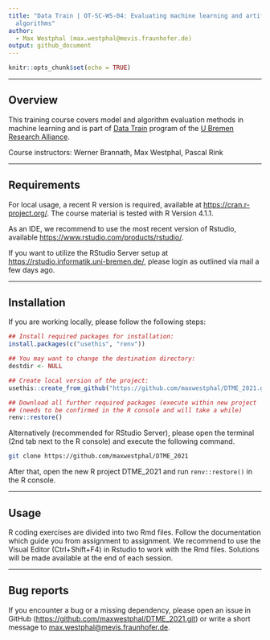 ```yaml
---
title: "Data Train | OT-SC-WS-04: Evaluating machine learning and artificial intelligence
  algorithms"
author:
  - Max Westphal (max.westphal@mevis.fraunhofer.de)
output: github_document
---
```


```r
knitr::opts_chunk$set(echo = TRUE)
```

------------------------------------------------------------------------

## Overview

This training course covers model and algorithm evaluation methods in machine learning and is part of [Data Train](https://www.uni-bremen.de/en/research-alliance/research-data/data-train) program of the [U Bremen Research Alliance](https://www.uni-bremen.de/en/research-alliance).

Course instructors: Werner Brannath, Max Westphal, Pascal Rink

------------------------------------------------------------------------

## Requirements

For local usage, a recent R version is required, available at <https://cran.r-project.org/>. The course material is tested with R Version 4.1.1.

As an IDE, we recommend to use the most recent version of Rstudio, available <https://www.rstudio.com/products/rstudio/>.

If you want to utilize the RStudio Server setup at <https://rstudio.informatik.uni-bremen.de/>, please login as outlined via mail a few days ago.

------------------------------------------------------------------------

## Installation

If you are working locally, please follow the following steps:

```r
## Install required packages for installation:
install.packages(c("usethis", "renv"))

## You may want to change the destination directory:
destdir <- NULL

## Create local version of the project: 
usethis::create_from_github("https://github.com/maxwestphal/DTME_2021.git", destdir)

## Download all further required packages (execute within new project 'DTME_2021'):
## (needs to be confirmed in the R console and will take a while)
renv::restore()
```

Alternatively (recommended for RStudio Server), please open the terminal (2nd tab next to the R console) and execute the following command.

```bash
git clone https://github.com/maxwestphal/DTME_2021
```

After that, open the new R project DTME_2021 and run `renv::restore()` in the R console.

------------------------------------------------------------------------

## Usage

R coding exercises are divided into two Rmd files. Follow the documentation which guide you from assignment to assignment. We recommend to use the Visual Editor (Ctrl+Shift+F4) in Rstudio to work with the Rmd files. Solutions will be made available at the end of each session.

------------------------------------------------------------------------

## Bug reports

If you encounter a bug or a missing dependency, please open an issue in GitHub (<https://github.com/maxwestphal/DTME_2021.git>) or write a short message to [max.westphal\@mevis.fraunhofer.de](mailto:max.westphal@mevis.fraunhofer.de).

